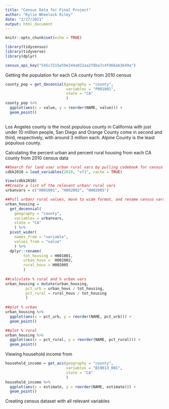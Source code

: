 ```yaml
---
title: "Census Data for Final Project"
author: "Kylie Wheelock Riley"
date: "2/27/2021"
output: html_document
---
```


```r
knitr::opts_chunk$set(echo = TRUE)

library(tidycensus)
library(tidyverse)
library(dplyr)

census_api_key("545c7215e59e244a022aa2f8ba7c4fd66ab3649a")
```

Getting the population for each CA county from 2010 census
```r
county_pop = get_decennial(geography = "county",
                           variables = "P001001",
                           state = "CA"
                           )
county_pop %>%
  ggplot(aes(x = value, y = reorder(NAME, value))) + 
  geom_point()
 
```
Los Angeles county is the most populous county in California with just under 10 million people, San Diego and Orange County come in second and third, respectively, with around 3 million each. Alpine County is the least populous county. 


Calculating the percent urban and percent rural housing from each CA county from 2010 census data 
```r

##Search for land use/ urban rural vars by pulling codebook for census vars
cdbk2010 = load_variables(2010, "sf1", cache = TRUE)

View(cdbk2010)
##Create a list of the relevant urban/ rural vars
urbanvars = c("H001001", "H002002", "H002005")

##Pull urban/ rural values, move to wide format, and rename census vars
urban_housing = 
  get_decennial(
    geography = "county",
    variables = urbanvars,
    state = "CA"
    ) %>% 
  pivot_wider(
    names_from = "variable", 
    values_from = "value"
    ) %>% 
  dplyr::rename(
        tot_housing = H001001,
        urban_hous =  H002002, 
        rural_hous = H002005 
        ) 
  
##calculate % rural and % urban vars
urban_housing = mutate(urban_housing, 
         pct_urb = urban_hous / tot_housing, 
         pct_rural = rural_hous / tot_housing
         )
  
##plot % urban
urban_housing %>%
  ggplot(aes(x = pct_urb, y = reorder(NAME, pct_urb))) + 
  geom_point()

##plot % rural
urban_housing %>%
  ggplot(aes(x = pct_rural, y = reorder(NAME, pct_rural))) + 
  geom_point()
```

Viewing household income from 
```r
household_income = get_acs(geography = "county",
                           variables = "B19013_001",
                           state = "CA"
                           )
household_income %>%
  ggplot(aes(x = estimate, y = reorder(NAME, estimate))) + 
  geom_point()

```

Creating census dataset with all relevant variables 